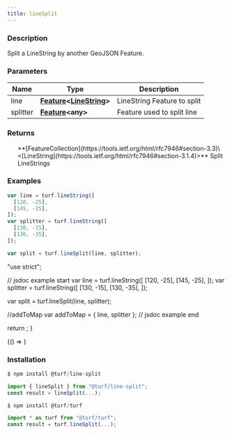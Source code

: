 ```yaml
---
title: lineSplit
---
```



### Description

Split a LineString by another GeoJSON Feature.

### Parameters

| Name     | Type                                                                                                                             | Description                 |
| -------- | -------------------------------------------------------------------------------------------------------------------------------- | --------------------------- |
| line     | **[Feature](https://tools.ietf.org/html/rfc7946#section-3.2)\<[LineString](https://tools.ietf.org/html/rfc7946#section-3.1.4)>** | LineString Feature to split |
| splitter | **[Feature](https://tools.ietf.org/html/rfc7946#section-3.2)\<any>**                                                             | Feature used to split line  |

### Returns

<ul>
  **[FeatureCollection](https://tools.ietf.org/html/rfc7946#section-3.3)\<[LineString](https://tools.ietf.org/html/rfc7946#section-3.1.4)>** Split LineStrings

</ul>

### Examples

```javascript
var line = turf.lineString([
  [120, -25],
  [145, -25],
]);
var splitter = turf.lineString([
  [130, -15],
  [130, -35],
]);

var split = turf.lineSplit(line, splitter);
```

  "use strict";

  // jsdoc example start
  var line = turf.lineString([
    [120, -25],
    [145, -25],
  ]);
  var splitter = turf.lineString([
    [130, -15],
    [130, -35],
  ]);

  var split = turf.lineSplit(line, splitter);

  //addToMap
  var addToMap = { line, splitter };
  // jsdoc example end

  return <ExampleMap addToMap={addToMap} />;
}

<BrowserOnly>{() => <Map0 />}</BrowserOnly>

### Installation

```javascript
$ npm install @turf/line-split

import { lineSplit } from "@turf/line-split";
const result = lineSplit(...);
```

```javascript
$ npm install @turf/turf

import * as turf from "@turf/turf";
const result = turf.lineSplit(...);
```
